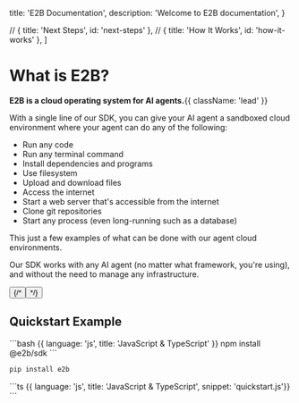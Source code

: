 

  title: 'E2B Documentation',
  description:
    'Welcome to E2B documentation',
}

  // { title: 'Next Steps', id: 'next-steps' },
  // { title: 'How It Works', id: 'how-it-works' },
]

<HeroPattern />

# What is E2B?

**E2B is a cloud operating system for AI agents.**{{ className: 'lead' }}

With a single line of our SDK, you can give your AI agent a sandboxed cloud environment where your agent can do any of the following:
- Run any code
- Run any terminal command
- Install dependencies and programs
- Use filesystem
- Upload and download files
- Access the internet
- Start a web server that's accessible from the internet
- Clone git repositories
- Start any process (even long-running such as a database)

This just a few examples of what can be done with our agent cloud environments.

Our SDK works with any AI agent (no matter what framework, you're using), and without the need to manage any infrastructure.

<div className="not-prose mb-16 mt-6 flex gap-3">
  <Button href="/getting-started/installation" arrow="right" children="Getting Started" />
  {/* <Button href="/examples/overview" variant="outline" children="Explore Examples" /> */}
</div>

## Quickstart Example
<CodeGroup>
```bash {{ language: 'js', title: 'JavaScript & TypeScript' }}
npm install @e2b/sdk
```

```bash {{ language: 'python' }}
pip install e2b
```
</CodeGroup>

<CodeGroup>
```ts {{ language: 'js', title: 'JavaScript & TypeScript', snippet: 'quickstart.js'}}
```

```py {{ language: 'python', snippet: 'quickstart.py'}}
```
</CodeGroup>
